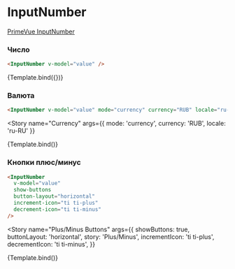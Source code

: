 

<Meta title="Prime/InputNumber" />

# InputNumber

[PrimeVue InputNumber](https://primevue.org/inputnumber)

### Число

```html dark
<InputNumber v-model="value" />
```

<Story name="Primary">{Template.bind({})}</Story>

### Валюта

```html dark
<InputNumber v-model="value" mode="currency" currency="RUB" locale="ru-RU" />
```

<Story
  name="Currency"
  args={{ mode: 'currency', currency: 'RUB', locale: 'ru-RU' }}
>
  {Template.bind()}
</Story>

### Кнопки плюс/минус

```html dark
<InputNumber
  v-model="value"
  show-buttons
  button-layout="horizontal"
  increment-icon="ti ti-plus"
  decrement-icon="ti ti-minus"
/>
```

<Story
  name="Plus/Minus Buttons"
  args={{
    showButtons: true,
    buttonLayout: 'horizontal',
    story: 'Plus/Minus',
    incrementIcon: 'ti ti-plus',
    decrementIcon: 'ti ti-minus',
  }}
>
  {Template.bind()}
</Story>
